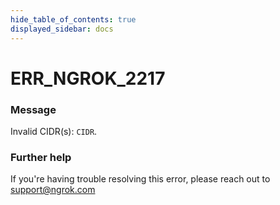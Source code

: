 ```yaml
---
hide_table_of_contents: true
displayed_sidebar: docs
---
```



# ERR_NGROK_2217

### Message

Invalid CIDR(s): `CIDR`.

### Further help

If you're having trouble resolving this error, please reach out to [support@ngrok.com](mailto:support@ngrok.com?subject=Help%20with%20ERR_NGROK_2217)

<ErrorDetails error="err_ngrok_2217" />
